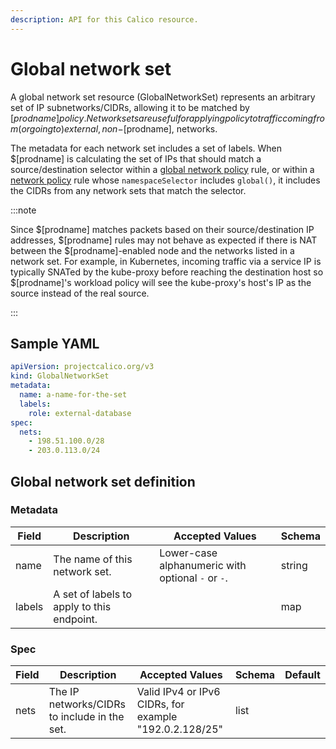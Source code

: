 ```yaml
---
description: API for this Calico resource.
---
```


# Global network set

A global network set resource (GlobalNetworkSet) represents an arbitrary set of IP subnetworks/CIDRs,
allowing it to be matched by $[prodname] policy. Network sets are useful for applying policy to traffic
coming from (or going to) external, non-$[prodname], networks.

The metadata for each network set includes a set of labels. When $[prodname] is calculating the set of
IPs that should match a source/destination selector within a
[global network policy](globalnetworkpolicy.mdx) rule, or within a
[network policy](networkpolicy.mdx) rule whose `namespaceSelector` includes `global()`, it includes
the CIDRs from any network sets that match the selector.

:::note

Since $[prodname] matches packets based on their source/destination IP addresses,
$[prodname] rules may not behave as expected if there is NAT between the $[prodname]-enabled node and the
networks listed in a network set. For example, in Kubernetes, incoming traffic via a service IP is
typically SNATed by the kube-proxy before reaching the destination host so $[prodname]'s workload
policy will see the kube-proxy's host's IP as the source instead of the real source.

:::

## Sample YAML

```yaml
apiVersion: projectcalico.org/v3
kind: GlobalNetworkSet
metadata:
  name: a-name-for-the-set
  labels:
    role: external-database
spec:
  nets:
    - 198.51.100.0/28
    - 203.0.113.0/24
```

## Global network set definition

### Metadata

| Field  | Description                                | Accepted Values                                   | Schema |
| ------ | ------------------------------------------ | ------------------------------------------------- | ------ |
| name   | The name of this network set.              | Lower-case alphanumeric with optional `-` or `-`. | string |
| labels | A set of labels to apply to this endpoint. |                                                   | map    |

### Spec

| Field | Description                                  | Accepted Values                                        | Schema | Default |
| ----- | -------------------------------------------- | ------------------------------------------------------ | ------ | ------- |
| nets  | The IP networks/CIDRs to include in the set. | Valid IPv4 or IPv6 CIDRs, for example "192.0.2.128/25" | list   |         |
